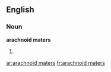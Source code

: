 ==English==

===Noun===
'''arachnoid maters'''

# {{plural of|[[arachnoid mater]]}}

[[ar:arachnoid maters]]
[[fr:arachnoid maters]]
